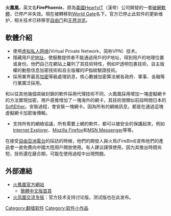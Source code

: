 {{Unreferenced|time=2016-03-20T03:19:59+00:00}} 
{{NoteTA|G1=IT}}

'''火鳳凰'''，英文名'''FirePhoenix'''，原為[[美國|美國]]HeartyIT（漢帝）公司開發的一套[[破網軟體|破網軟體]]，已停产并失效。現在被轉移到[[World_Gate|World Gate]]名下。官方已停止此软件的更新维护，相关技术已转移至[[自由门|自由门]]和[[无界浏览|无界浏览]]。

==軟體介紹==
*使用[[虚拟私人网络|虚拟私人网络]](Virtual Private Network，简称VPN）技术。
*隱藏用戶[[IP地址|IP地址]]，使服務提供者不能通過用戶的IP地址，得到用戶的地理位置或身份。他們自己在網站上羅列了其技術特性，例如IP透明包裹技術，自主版權的動態信息加密技術和自主版權的IP指紋驗證技術。
*採用業界最高[[加密|加密]]等級處理訊息，核心數據加密算法被各政府、軍事、金融等行業廣泛採用。

和以往其他幾個突破封鎖的軟件採用代理技術不同，火鳳凰採用增加一塊虛擬網卡的方法實現加密，用戶感覺增加了一塊海外的網卡，其技術很類似前段時間日本的[[SoftEther|SoftEther]]。安裝過程，會安裝一塊網卡。因為所有的網絡訊息，都是在通過這塊虛擬網卡加密後傳輸。
*支持所有的網絡協議，所有需要上網的軟件，都可以被安全的保護起來，例如[[Internet_Explorer|Internet Explorer]]、[[Mozilla_Firefox|Mozilla Firefox]]和[[MSN_Messenger|MSN Messenger]]等等。

在接受[[自由亞洲電台|自由亞洲電台]]的採訪的時候，他們的開發人員火鳥(FireBird)宣佈他們的產品會一直免費向中國大陸用戶開放使用。有人建议謹慎使用，因为其推出時間尚短，技術還在磨合期，可能在使用過程中出現問題。

==外部連結==
*[http://hfh.edoors.com/ 火鳳凰官方網站] {{Wayback|url=http://hfh.edoors.com/ |date=20080914075258 }}{{en}}
**[http://hfh.edoors.com/index-cn.html 簡體中文版首頁] {{Wayback|url=http://hfh.edoors.com/index-cn.html |date=20080914075303 }}{{zh-cn}}
*[https://web.archive.org/web/20070627112153/http://www.qxbbs.org/viewforum.php?f=32&sid=8919e76c9617249f87af815b9efcff66 火凤凰交流专版]{{zh-cn}}：官方技术支持讨论版，测试版也在此发布。

{{突破网络封锁技术}}
[[Category:翻墙软件|Category:翻墙软件]]
[[Category:软件小作品|Category:软件小作品]]